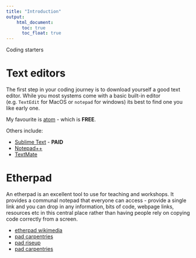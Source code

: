 ```yaml
---
title: "Introduction"
output:
    html_document:
      toc: true
      toc_float: true
---
```


<span class="badge badge-info">Coding starters</span>

# Text editors

The first step in your coding journey is to download yourself a good text editor.
While you most systems come with a basic built-in editor (e.g. `TextEdit` for MacOS or `notepad` for windows) its best to find one you like early one.

My favourite is [atom](https://atom.io/) - which is **FREE**.   

Others include:

* [Sublime Text](https://www.sublimetext.com/) - **PAID**
* [Notepad++](https://notepad-plus-plus.org/)
* [TextMate](https://macromates.com/)





# Etherpad

An etherpad is an excellent tool to use for teaching and workshops. It provides a communal notepad that everyone can access - provide a single link and you can drop in any information, bits of code, webpage links, resources etc in this central place rather than having people rely on copying code correctly from a screen.

* [etherpad wikimedia](https://etherpad.wikimedia.org/)
* [pad carpentries](https://pad.carpentries.org/)
* [pad riseup](https://pad.riseup.net/)
* [pad carpentries](https://pad.carpentries.org/)
